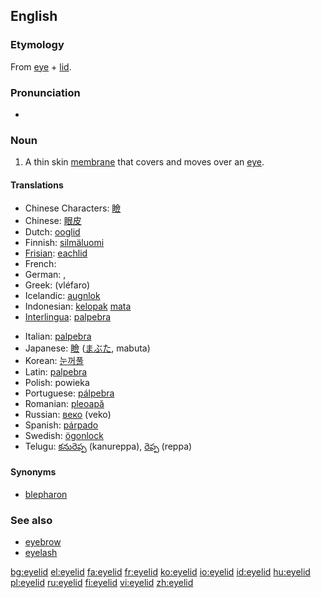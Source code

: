 ==English==

===Etymology===
From [[eye]] + [[lid]].

===Pronunciation===
*{{audio|en-us-eyelid.ogg|Audio (US)}}

===Noun===
{{en-noun}}

# {{anatomy}} A thin skin [[membrane]] that covers and moves over an [[eye]].

====Translations====
{{top}}
*Chinese Characters: [[瞼]]
*Chinese: [[眼皮]]
*Dutch: [[ooglid]] {{n}}
*Finnish: [[silmäluomi]]
*[[Frisian]]: [[eachlid]] {{n}}
*French: {{t|fr|paupière|f}}
*German: {{t|de|Augenlid|n}}, {{t|de|Lid|n}}
*Greek: {{t|el|βλέφαρο|n}} (vléfaro)
*Icelandic: [[augnlok]] {{n}}
*Indonesian: [[kelopak]] [[mata]]
*[[Interlingua]]: [[palpebra#Indonesian|palpebra]]
{{mid}}
*Italian: [[palpebra#Italian|palpebra]] {{f}}
*Japanese: [[瞼]] ([[まぶた]], mabuta)
*Korean: [[눈꺼풀]]
*Latin: [[palpebra#Latin|palpebra]]
*Polish: powieka {{f}}
*Portuguese: [[pálpebra]] {{f}}
*Romanian: [[pleoapă]] {{f}}
*Russian: [[веко]] {{n}} (veko)
*Spanish: [[párpado]]
*Swedish: [[ögonlock]] {{n}}
*Telugu: [[కనురెప్ప]] (kanureppa), [[రెప్ప]] (reppa)
{{bottom}}

====Synonyms====
* [[blepharon]]

===See also===
*[[eyebrow]]
*[[eyelash]]

[[bg:eyelid]]
[[el:eyelid]]
[[fa:eyelid]]
[[fr:eyelid]]
[[ko:eyelid]]
[[io:eyelid]]
[[id:eyelid]]
[[hu:eyelid]]
[[pl:eyelid]]
[[ru:eyelid]]
[[fi:eyelid]]
[[vi:eyelid]]
[[zh:eyelid]]
